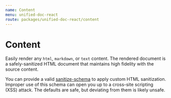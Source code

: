 ```yaml
---
name: Content
menu: unified-doc-react
route: packages/unified-doc-react/content
---
```



# Content

Easily render any `html`, `markdown`, or `text` content. The rendered document is a safely-sanitized HTML document that maintains high fidelity with the source content.

You can provide a valid [sanitize-schema](https://github.com/syntax-tree/hast-util-sanitize#schema) to apply custom HTML sanitization. Improper use of this schema can open you up to a cross-site scripting (XSS) attack. The defaults are safe, but deviating from them is likely unsafe.

<ContentExample />
